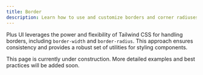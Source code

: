 ```yaml
---
title: Border
description: Learn how to use and customize borders and corner radiuses in Plus UI.
---
```


Plus UI leverages the power and flexibility of Tailwind CSS for handling borders, including `border-width` and `border-radius`. This approach ensures consistency and provides a robust set of utilities for styling components.

<Aside type="note">
  This page is currently under construction. More detailed examples and best practices will be added soon.
</Aside>

